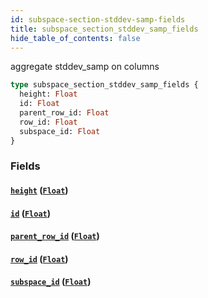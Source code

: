 ```yaml
---
id: subspace-section-stddev-samp-fields
title: subspace_section_stddev_samp_fields
hide_table_of_contents: false
---
```


aggregate stddev_samp on columns

```graphql
type subspace_section_stddev_samp_fields {
  height: Float
  id: Float
  parent_row_id: Float
  row_id: Float
  subspace_id: Float
}
```

### Fields

#### [`height`](#) ([`Float`](/07-graphql/scalars/float))

#### [`id`](#) ([`Float`](/07-graphql/scalars/float))

#### [`parent_row_id`](#) ([`Float`](/07-graphql/scalars/float))

#### [`row_id`](#) ([`Float`](/07-graphql/scalars/float))

#### [`subspace_id`](#) ([`Float`](/07-graphql/scalars/float))
